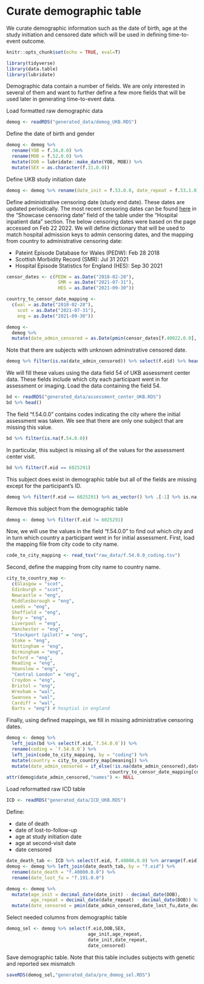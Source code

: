 # Curate demographic table {#curate-demog-table}

We curate demographic information such as the date of birth, age at the study initiation and censored date which will be used in defining time-to-event outcome.

```r
knitr::opts_chunk$set(echo = TRUE, eval=T)
```

```r
library(tidyverse)
library(data.table)
library(lubridate)
```

Demographic data contain a number of fields. We are only interested in several of them and want to further define a few more fields that will be used later in generating time-to-event data.\par

Load formatted raw demographic data
```r
demog <- readRDS("generated_data/demog_UKB.RDS")
```

Define the date of birth and gender
```r
demog <- demog %>% 
  rename(YOB = f.34.0.0) %>%
  rename(MOB = f.52.0.0) %>%
  mutate(DOB = lubridate::make_date(YOB, MOB)) %>%
  mutate(SEX = as.character(f.31.0.0))
```

Define UKB study initiation date
```r
demog <- demog %>% rename(date_init = f.53.0.0, date_repeat = f.53.1.0)
```

Define administrative censoring date (study end date). These dates are updated periodically. The most recent censoring dates can be found [here](https://biobank.ndph.ox.ac.uk/ukb/exinfo.cgi?src=Data_providers_and_dates#:~:text=Censoring%20dates&text=The%20censoring%20date%20is%20the,day%20of%20the%20previous%20month.) in the "Showcase censoring date" field of the table under the "Hospital inpatient data" section. The below censoring dates were based on the page accessed on Feb 22 2022. We will define dictionary that will be used to match hospital admission keys to admin censoring dates, and the mapping from country to administrative censoring date:

* Pateint Episode Database for Wales (PEDW): Feb 28 2018
* Scottish Morbidity Record (SMR): Jul 31 2021
* Hospital Episode Statistics for England (HES): Sep 30 2021

```r
censor_dates <- c(PEDW = as.Date("2018-02-28"),
                   SMR = as.Date("2021-07-31"),
                   HES = as.Date("2021-09-30"))

country_to_censor_date_mapping <- 
  c(wal = as.Date("2018-02-28"),
    scot = as.Date("2021-07-31"),
    eng = as.Date("2021-09-30"))

demog <- 
  demog %>% 
  mutate(date_admin_censored = as.Date(pmin(censor_dates[f.40022.0.0], censor_dates[f.40022.0.1],censor_dates[f.40022.0.2],na.rm=T)))
```

Note that there are subjects with unknown adminstrative censored date. 
```r
demog %>% filter(is.na(date_admin_censored)) %>% select(f.eid) %>% head()
```

We will fill these values using the data field 54 of UKB assessment center data. These fields include which city each participant went in for assessment or imaging. Load the data containing the field 54.
```r
bd <- readRDS("generated_data/assessment_center_UKB.RDS")
bd %>% head()
```

The field "f.54.0.0" contains codes indicating the city where the initial assessment was taken. We see that there are only one subject that are missing this value.
```r
bd %>% filter(is.na(f.54.0.0))
```

In particular, this subject is missing all of the values for the assessment center visit.
```r
bd %>% filter(f.eid == 6025291)
```

This subject does exist in demographic table but all of the fields are missing except for the participant's ID.
```r
demog %>% filter(f.eid == 6025291) %>% as_vector() %>% .[-1] %>% is.na %>% all
```

Remove this subject from the demographic table
```r
demog <- demog %>% filter(f.eid != 6025291)
```

Now, we will use the values in the field "f.54.0.0" to find out which city and in turn which country a participant went in for initial assessment. First, load the mapping file from city code to city name.
```r
code_to_city_mapping <- read_tsv("raw_data/f.54.0.0_coding.tsv")
```

Second, define the mapping from city name to country name.
```r
city_to_country_map <- 
  c(Glasgow = "scot",
  Edinburgh = "scot",
  Newcastle = "eng",
  Middlesborough = "eng",
  Leeds = "eng",
  Sheffield = "eng",
  Bury = "eng",
  Liverpool = "eng",
  Manchester = "eng",
  "Stockport (pilot)" = "eng",
  Stoke = "eng",
  Nottingham = "eng",
  Birmingham = "eng",
  Oxford = "eng",
  Reading = "eng",
  Hounslow = "eng",
  "Central London" = "eng",
  Croydon = "eng",
  Bristol = "eng",
  Wrexham = "wal",
  Swansea = "wal",
  Cardiff = "wal",
  Barts = "eng") # hosptial in england
```

Finally, using defined mappings, we fill in missing administrative censoring dates.
```r
demog <- demog %>% 
  left_join(bd %>% select(f.eid,`f.54.0.0`)) %>%
  rename(coding = `f.54.0.0`) %>%
  left_join(code_to_city_mapping, by = "coding") %>% 
  mutate(country = city_to_country_map[meaning]) %>% 
  mutate(date_admin_censored = if_else(!is.na(date_admin_censored),date_admin_censored,
                                      country_to_censor_date_mapping[country]))
attr(demog$date_admin_censored,"names") <- NULL
```

Load reformatted raw ICD table
```r
ICD <- readRDS("generated_data/ICD_UKB.RDS")
```

Define:

- date of death
- date of lost-to-follow-up
- age at study initiation date
- age at second-visit date
- date censored

```r
date_death_tab <- ICD %>% select(f.eid, f.40000.0.0) %>% arrange(f.eid) %>% data.frame()
demog <- demog %>% left_join(date_death_tab, by = "f.eid") %>%
  rename(date_death = "f.40000.0.0") %>%
  rename(date_lost_fu = "f.191.0.0")

demog <- demog %>% 
  mutate(age_init = decimal_date(date_init) - decimal_date(DOB), 
         age_repeat = decimal_date(date_repeat) - decimal_date(DOB)) %>% 
  mutate(date_censored = pmin(date_admin_censored,date_lost_fu,date_death,na.rm = T))
```

Select needed columns from demographic table
```r
demog_sel <- demog %>% select(f.eid,DOB,SEX,
                              age_init,age_repeat,
                              date_init,date_repeat,
                              date_censored)
```

Save demographic table. Note that this table includes subjects with genetic and reported sex mismatch
```r
saveRDS(demog_sel,"generated_data/pre_demog_sel.RDS")
```

